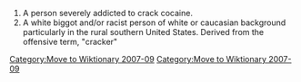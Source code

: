 [[Category:Move to Wiktionary 2007-09]]
#A person severely addicted to crack cocaine.
#A white biggot and/or racist person of white or caucasian background particularly in the rural southern United States. Derived from the offensive term, "cracker"


[[Category:Move to Wiktionary 2007-09]]